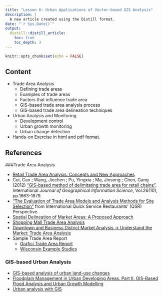 ```yaml
---
title: "Lesson 6: Urban Applications of Vector-based GIS Analysis"
description: |
  A new article created using the Distill format.
date: "`r Sys.Date()`"
output:
  distill::distill_article:
    toc: true
    toc_depth: 3
---
```


```r
knitr::opts_chunk$set(echo = FALSE)
```

## Content

- Trade Area Analysis
    - Defining trade areas
    - Examples of trade areas
    - Factors that influence trade area
    - GIS-based trade area analysis process
    - GIS-based trade area delineation techniques
- Urban Analysis and Monitoring
    - Development control
    - Urban growth monitoring
    - Urban change detection

- Hands-on Exercise in [html](../Hands-on_Ex/Hands-on_Ex06/Hands-on_Ex06.html) and [pdf](../Hands-on_Ex/Hands-on_Ex06//Hands-on_Ex06.pdf) format.



## References
###Trade Area Analysis

- [Retail Trade Area Analysis: Concepts and New Approaches](http://www.experts.com/content/articles/Donald-Segal-JDM-Trade%20Area%20Analysis.pdf)
- Cui, Can ; Wang, Jiechen ; Pu, Yingxia ; Ma, Jinsong ; Chen, Gang (2012) ["GIS-based method of delimitating trade area for retail chains"](https://web-a-ebscohost-com.libproxy.smu.edu.sg/ehost/detail/detail?vid=0&sid=d8645ef8-9d8e-4b2f-a397-cfbcd9c25f45%40sessionmgr4008&bdata=JnNpdGU9ZWhvc3QtbGl2ZSZzY29wZT1zaXRl#AN=80736486&db=asn). International *Journal of Geographical Information Science*, Vol.26(10), pp.1863-1879.
- ["The Evaluation of Trade Area Models and Analysis Methods for Site Selection"](https://www.google.com/url?sa=t&rct=j&q=&esrc=s&source=web&cd=17&ved=2ahUKEwiCgIqb4ePkAhWDXSsKHdKODNUQFjAQegQICBAC&url=http%3A%2F%2Ficonarp.selcuk.edu.tr%2Ficonarp%2Farticle%2Fdownload%2F203%2F153&usg=AOvVaw1-fj4zY8aWGmpKmE_2dL3k) from International Quick Service Restaurants’ (QSR) Perspective.
- [Spatial Delineation of Market Areas: A Proposed Approach](https://spatial.usc.edu/wp-content/uploads/2014/04/GrayAmanda.pdf)
- [Shopping Mall Trade Area Analysis](http://www.slideshare.net/decemberstar55/shopping-mall-trade-area-analysis)
- [Downtown and Business District Market Analysis -> Understand the Market: Trade Area Analysis](https://fyi.uwex.edu/downtown-market-analysis/understanding-the-market/trade-area-analysis/)
- Sample Trade Area Report
    - [Grafici Trade Area Report](http://www.brdconsulting.it/images/Progetti/TradeAreaReport/TradeAreaReportDemo.pdf)
    - [Wisconsin Example Studies](https://fyi.extension.wisc.edu/downtown-market-analysis/example-studies/wisconsin-example-studies/)

### GIS-based Urban Analysis

- [GIS-based analysis of urban land-use changes](https://link-springer-com.libproxy.smu.edu.sg/content/pdf/10.1007%2Fs11769-002-0039-3.pdf)
- [Floodplain Management in Urban Developing Areas. Part II. GIS-Based Flood Analysis and Urban Growth Modelling](https://link-springer-com.libproxy.smu.edu.sg/article/10.1023/A%3A1008045419517)
- [Urban analysis with GIS](https://link-springer-com.libproxy.smu.edu.sg/content/pdf/10.1023%2FA%3A1014262530372.pdf)





